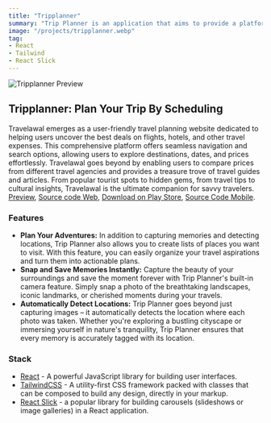```yaml
---
title: "Tripplanner"
summary: "Trip Planner is an application that aims to provide a platform that allows users to plan their trips and record the locations they will go to. This team uses React technology as the front-end and Tailwind CSS for the display."
image: "/projects/tripplanner.webp"
tag: 
- React
- Tailwind
- React Slick
---
```


![Tripplanner Preview](/projects/tripplanner.webp)

## Tripplanner: Plan Your Trip By Scheduling
Travelawal emerges as a user-friendly travel planning website dedicated to helping users uncover the best deals on flights, hotels, and other travel expenses. This comprehensive platform offers seamless navigation and search options, allowing users to explore destinations, dates, and prices effortlessly. Travelawal goes beyond by enabling users to compare prices from different travel agencies and provides a treasure trove of travel guides and articles. From popular tourist spots to hidden gems, from travel tips to cultural insights, Travelawal is the ultimate companion for savvy travelers.
[Preview](https://tripplanner-landing-page.vercel.app/), [Source code Web](https://github.com/bforbilly24/tripplanner-landing-page), [Download on Play Store](https://play.google.com/store/apps/details?id=com.b3scrumteam.itinerarytrip), [Source Code Mobile](https://github.com/MuhNurilHuda/project_scrum_team).


### Features
- **Plan Your Adventures:** In addition to capturing memories and detecting locations, Trip Planner also allows you to create lists of places you want to visit. With this feature, you can easily organize your travel aspirations and turn them into actionable plans.
- **Snap and Save Memories Instantly:** Capture the beauty of your surroundings and save the moment forever with Trip Planner's built-in camera feature. Simply snap a photo of the breathtaking landscapes, iconic landmarks, or cherished moments during your travels.
- **Automatically Detect Locations:** Trip Planner goes beyond just capturing images – it automatically detects the location where each photo was taken. Whether you're exploring a bustling cityscape or immersing yourself in nature's tranquility, Trip Planner ensures that every memory is accurately tagged with its location.

### Stack
- [React](https://react.dev) - A powerful JavaScript library for building user interfaces.
- [TailwindCSS](https://tailwindcss.com) - A utility-first CSS framework packed with classes that can be composed to build any design, directly in your markup.
- [React Slick](https://react-slick.neostack.com/) - a popular library for building carousels (slideshows or image galleries) in a React application.